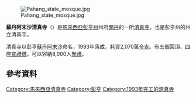 [[File:Pahang_state_mosque.jpg|thumb]]

'''蘇丹阿末沙清真寺'''（{{lang-ms|Masjid Sultan Ahmad Shah}}）是[[馬來西亞|馬來西亞]][[彭亨州|彭亨州]]州府[[關丹|關丹]]的一所[[清真寺|清真寺]]，也是彭亨州的州立清真寺。

清真寺以彭亨[[蘇丹阿末沙_(彭亨)|蘇丹阿末沙]]命名，1993年落成，耗資2,070萬[[令吉|令吉]]。有五個圓頂、四座[[宣禮塔|宣禮塔]]。可以容納8,000人[[聚禮|聚禮]]。

==參考資料==
{{Portal box|马来西亚|宗教|伊斯兰教}}
{{reflist|2}}

{{commons category|Sultan Ahmad Shah State Mosque}}

{{馬來西亞清真寺}}

[[Category:馬來西亞清真寺|Category:馬來西亞清真寺]]
[[Category:彭亨|Category:彭亨]]
[[Category:1993年完工的清真寺|Category:1993年完工的清真寺]]
